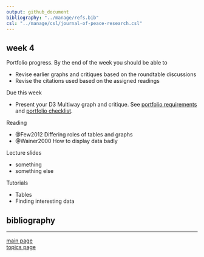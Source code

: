 ```yaml
---
output: github_document
bibliography: "../manage/refs.bib" 
csl: "../manage/csl/journal-of-peace-research.csl"
---
```


## week 4


Portfolio progress. By the end of the week you should be able to

- Revise earlier graphs and critiques based on the roundtable discussions 
- Revise the citations used based on the assigned readings 

Due this week

- Present your D3 Multiway graph and critique. See [portfolio requirements](folio-01_portfolio-requirements.md) and [portfolio checklist](folio-02_portfolio-checklist.pdf). 

Reading 

- @Few2012 Differing roles of tables and graphs
- @Wainer2000 How to display data badly

Lecture slides

- something
- something else  

Tutorials
 
- Tables
- Finding interesting data  


## bibliography 

<div id="refs"></div>
  
---

[main page](../README.md)<br>
[topics page](../README-by-topic.md)
